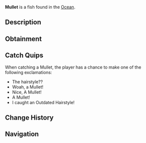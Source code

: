 {{FishInfobox
|image          = Mullet.png
|rarity         = Common
|sea            = First Sea
|location       = [[Ocean]]
|sublocation    = 
|sources        = Fishing Rod
|radar_location = 
|xp             = 40
|weather        = Clear, Foggy
|time           = 
|season         = Summer, Spring
|bait           = Bagel
|base_weight    = 2
|base_value     = 90
|weight_range   = 1.5
|base_chance    = 80
|base_resil     = 65
}}
'''Mullet''' is a {{Rarity|Common}} fish found in the [[Ocean]].

== Description ==
{{Description|The Mullet is a streamlined, silver-scaled fish known for its schooling behaviour and preference for shallow coastal and freshwater environments. Mullets are agile swimmers with a forked tail and a tough, sturdy body, making them a popular catch for beginners and seasoned anglers alike.|Bestiary Entry}}

== Obtainment ==
{{Description|Found all over the Ocean, prefers bagels.|Bestiary Hint}}
{{Fish Availability|
Ancient Isle/Algae Hunt
Ancient Isle/Surrounding Ocean
Atlantis/Surrounding Ocean
Forsaken Shores/Algae Hunt
LEGO Pool/Studalodon Hunt
Lovestorm/Normal
Lovestorm/Supercharged
Lucky Event/Blarney McBreeze
Lucky Event/O'Mango Goldgrin
Lucky Event/Plumrick O'Luck
Lucky Event/Rowdy McCharm
Lucky Event/Sunny O'Coin
Megalodon Hunt/Eclipse and Weekend
Megalodon Hunt/Normal
Mushgrove Swamp/Algae Hunt
Northern Summit/Surrounding Ocean
Ocean
Ocean/Deep Ocean
Ocean/Harvesters Spike
Ocean/Strange Whirlpool
Ocean/The Arch
Orca Migration/Ancient
Orca Migration/Normal
Roslit Bay/Surrounding Ocean
Shark Hunt/Great Hammerhead Shark
Shark Hunt/Great White Shark
Shark Hunt/Whale Shark
Snowcap Island/Algae Hunt
Snowcap Island/Surrounding Ocean
Whale Migration/Moby
Whale Migration/Normal
|top_rods      = 
Leviathan's Fang Rod\299550.35\185587.55;
Trident Rod\291329.37\149395.65;
Free Spirit Rod\283992.97\148958.65;
No-Life Rod\247154.67\212556.01;
Azure Of Lagoon\246741.06\215745.46;
Training Rod\197757.22\206153.85;
Flimsy Rod\172189.04\169094.16;
Rapid Rod\230903.22\232271.28;
Riptide Rod\234011.54\219199.41;
Verdant Shear Rod\228758.09\218496.44;
Long Rod\193394.31\181512.05;
Phoenix Rod\229079.46\206470.42;
Brick Built Rod\189786.09\178992.89;
Seraphic Rod\238671.9\209520.57;
Challenger's Rod\234716.58\186178.4;
Blazebringer Rod\233991.89\211321.54;
Rod Of The Forgotten Fang\233288.45\189518.05;
Ethereal Prism Rod\232498.86\109324.25;
Rod Of The Depths\230853.8\168529.99;
Zeus Rod\228526.71\202854.45;
Rod Of The Exalted One\228364.33\172311.72;
Depthseeker Rod\226241.31\191728.85;
Avalanche Rod\213404.62\189713.17;
Volcanic Rod\207810.05\184489.01;
Steady Rod\107061.37\103119.5
|recommended   = Trident Rod
}}

== Catch Quips ==
When catching a Mullet, the player has a chance to make one of the following exclamations:
* The hairstyle??
* Woah, a Mullet!
* Nice, A Mullet!
* A Mullet!
* I caught an Outdated Hairstyle!

== Change History ==
{{Change History|{{subst:Current Version}}}}

== Navigation ==
{{Fish Navbox|Ocean}}